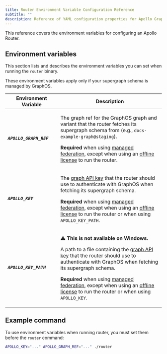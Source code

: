 ```yaml
---
title: Router Environment Variable Configuration Reference
subtitle: ""
description: Reference of YAML configuration properties for Apollo GraphOS Router and Apollo Router Core.
---
```


This reference covers the environment variables for configuring an Apollo Router. 

## Environment variables

This section lists and describes the environment variables you can set when running the `router` binary. 

<Tip>

These environment variables apply only if your supergraph schema is managed by GraphOS.

</Tip>

<table class="field-table api-ref">
  <thead>
    <tr>
      <th>Environment Variable</th>
      <th>Description</th>
    </tr>
  </thead>

<tbody>
<tr class="required">
<td style="min-width: 150px;">

##### `APOLLO_GRAPH_REF`

</td>
<td>

The graph ref for the GraphOS graph and variant that the router fetches its supergraph schema from (e.g., `docs-example-graph@staging`).

**Required** when using [managed federation](/federation/managed-federation/overview/), except when using an [offline license](/graphos/routing/license/#offline-license) to run the router.

</td>
</tr>
<tr class="required">
<td style="min-width: 150px;">

##### `APOLLO_KEY`

</td>
<td>

The [graph API key](/graphos/api-keys/#graph-api-keys) that the router should use to authenticate with GraphOS when fetching its supergraph schema.

**Required** when using [managed federation](/federation/managed-federation/overview/), except when using an [offline license](/graphos/routing/license/#offline-license) to run the router or when using `APOLLO_KEY_PATH`.

</td>
</tr>
<tr class="required">
<td style="min-width: 150px;">

##### `APOLLO_KEY_PATH`

</td>
<td>

⚠️ **This is not available on Windows.**

A path to a file containing the [graph API key](/graphos/api-keys/#graph-api-keys) that the router should use to authenticate with GraphOS when fetching its supergraph schema.

**Required** when using [managed federation](/federation/managed-federation/overview/), except when using an [offline license](/graphos/routing/license/#offline-license) to run the router or when using `APOLLO_KEY`.

</td>
</tr>
<tr>
</tr>
</tbody>
</table>

## Example command

To use environment variables when running router, you must set them before the `router` command:

```bash
APOLLO_KEY="..." APOLLO_GRAPH_REF="..." ./router
```
